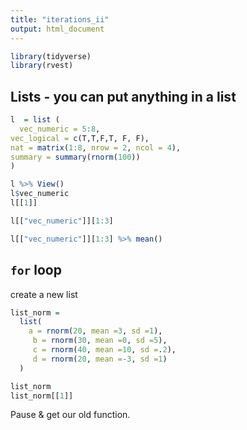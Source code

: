 ```yaml
---
title: "iterations_ii"
output: html_document
---
```



```r
library(tidyverse)
library(rvest)
```


## Lists - you can put anything in a list
```r
l  = list (
  vec_numeric = 5:8,
vec_logical = c(T,T,F,T, F, F),
nat = matrix(1:8, nrow = 2, ncol = 4),
summary = summary(rnorm(100))
)

```


```r
l %>% View()
l$vec_numeric
l[[1]]

l[["vec_numeric"]][1:3]

l[["vec_numeric"]][1:3] %>% mean()
```


## `for` loop

create a new list 

```r

list_norm =
  list(
    a = rnorm(20, mean =3, sd =1),
     b = rnorm(30, mean =0, sd =5),
     c = rnorm(40, mean =10, sd =.2),
     d = rnorm(20, mean =-3, sd =1)
  )

```


```r
list_norm
list_norm[[1]]
```

Pause & get our old function. 

```r

```





